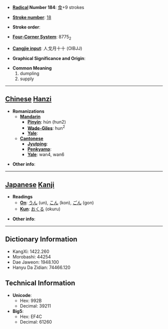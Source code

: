 * '''[[Wiktionary:Chinese radical index| Radical]] Number 184''': [[Wiktionary:Chinese radical index 食|食]]+9 strokes

* '''[[Wiktionary:Chinese total strokes index|Stroke number]]''': [[Wiktionary:Chinese total strokes index 18|18]]

* '''Stroke order''': 

* '''[[Wiktionary:Chinese four corner index|Four-Corner System]]''': 8775<sub>2</sub>

* '''[[Wiktionary:Chinese Cangjie index|Cangjie input]]''': 人戈月十十 (OIBJJ)

* '''Graphical Significance and Origin''': 

* '''Common Meaning'''
*#dumpling
*# supply


----

== [[Chinese]] [[Hanzi]] ==

* '''Romanizations'''
** '''[[Mandarin]]'''
*** '''[[Pinyin]]''': hún (hun2)
*** '''[[Wade-Giles]]''': hun<sup>2</sup>
*** '''[[Yale]]''': 
** '''[[Cantonese]]'''
*** '''[[Jyutping]]''':
*** '''[[Penkyamp]]''': 
*** '''[[Yale]]''': wan4, wan6

* '''Other info''': 

----

== [[Japanese]] [[Kanji]] ==

* '''Readings'''
** '''[[On]]''': [[うん]] (un), [[こん]] (kon), [[ごん]] (gon)
** '''[[Kun]]''': [[おくる]] (okuru)

* '''Other info''':  

----

== Dictionary Information ==

* KangXi: 1422.260
* Morobashi: 44254
* Dae Jaweon: 1948.100
* Hanyu Da Zidian: 74466.120

== Technical Information ==

* '''Unicode''':
** Hex: 992B
** Decimal: 39211
* '''Big5''':
** Hex: EF4C
** Decimal: 61260